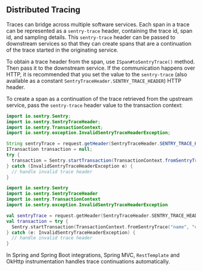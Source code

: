 ## Distributed Tracing

Traces can bridge across multiple software services. Each span in a trace can be represented as a `sentry-trace` header, containing the trace id, span id, and sampling details. This `sentry-trace` header can be passed to downstream services so that they can create spans that are a continuation of the trace started in the originating service.

To obtain a trace header from the span, use `ISpan#toSentryTrace()` method. Then pass it to the downstream service. If the communication happens over HTTP, it is recommended that you set the value to the `sentry-trace` (also available as a constant `SentryTraceHeader.SENTRY_TRACE_HEADER`) HTTP header.

To create a span as a continuation of the trace retrieved from the upstream service, pass the `sentry-trace` header value to the transaction context:

```java
import io.sentry.Sentry;
import io.sentry.SentryTraceHeader;
import io.sentry.TransactionContext;
import io.sentry.exception.InvalidSentryTraceHeaderException;

String sentryTrace = request.getHeader(SentryTraceHeader.SENTRY_TRACE_HEADER);
ITransaction transaction = null;
try {
  transaction = Sentry.startTransaction(TransactionContext.fromSentryTrace("name", "op", new SentryTraceHeader(sentryTrace)));
} catch (InvalidSentryTraceHeaderException e) {
  // handle invalid trace header
}
```

```kotlin
import io.sentry.Sentry
import io.sentry.SentryTraceHeader
import io.sentry.TransactionContext
import io.sentry.exception.InvalidSentryTraceHeaderException

val sentryTrace = request.getHeader(SentryTraceHeader.SENTRY_TRACE_HEADER)
val transaction = try {
  Sentry.startTransaction(TransactionContext.fromSentryTrace("name", "op", SentryTraceHeader(sentryTrace)))
} catch (e: InvalidSentryTraceHeaderException) {
  // handle invalid trace header
}
```

<Note>

In Spring and Spring Boot integrations, Spring MVC, `RestTemplate` and OkHttp instrumentation handles trace continuations automatically.

</Note>
